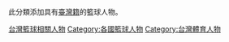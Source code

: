 此分類添加具有[[臺灣籍|臺灣籍]]的籃球人物。

[[Category:台灣籃球相關人物|]]
[[Category:各國籃球人物|Category:各國籃球人物]]
[[Category:台灣體育人物|Category:台灣體育人物]]